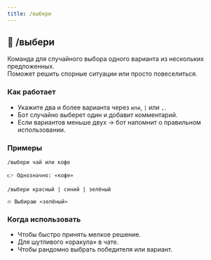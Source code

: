 ```yaml
---
title: /выбери
---
```


## 🎲 /выбери

Команда для случайного выбора одного варианта из нескольких предложенных.  
Поможет решить спорные ситуации или просто повеселиться.

### Как работает
- Укажите два и более варианта через `или`, `|` или `,`.  
- Бот случайно выберет один и добавит комментарий.  
- Если вариантов меньше двух → бот напомнит о правильном использовании.  

### Примеры
```text
/выбери чай или кофе

👉 Однозначно: «кофе»
````

```text
/выбери красный | синий | зелёный

🔥 Выбираю «зелёный»
```

### Когда использовать

* Чтобы быстро принять мелкое решение.
* Для шутливого «оракула» в чате.
* Чтобы рандомно выбрать победителя или вариант.